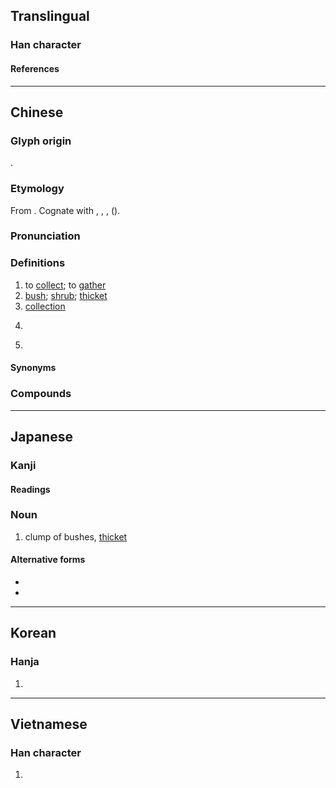 {{also|丛}}
{{character info/new}}
==Translingual==

===Han character===
{{Han char|rn=29|rad=又|as=16|sn=18|four=32147|canj=TCTE|ids=⿱丵取}}

====References====
{{Han ref|kx=0167.120|dkj=03220|dj=0379.080|hdz=10402.150|uh=53E2}}

----

==Chinese==
{{zh-forms|s=丛|alt=欉-Min Nan vernacular}}

===Glyph origin===
{{Han etym}}
{{Han compound|丵|取|c1=s|c2=p|ls=psc}}.

===Etymology===
From {{inh|zh|sit-pro|*C-tsəw-k/ŋ||to collect; to gather; to assemble}}. Cognate with {{och-l|聚|to collect; to store}}, {{och-l|族|clan}}, {{och-l|最|to collect; most}}, {{och-l|稯|sheaf; bundle}} ({{zh-ref|Schuessler, 2007}}).

===Pronunciation===
{{zh-pron
|m=cóng,cōng,1nb=standard,2nb=variant
|c=cung4
|h=pfs=
|md=
|mn=chông/châng
|mn_note=chông - literary; châng - vernacular (classifier for trees)
|mn-t=zang5
|w=
|mc=y
|oc=y
|cat=v,n,pn
}}

===Definitions===
{{zh-hanzi}}

# to [[collect]]; to [[gather]]
# [[bush]]; [[shrub]]; [[thicket]]
# [[collection]]
# {{lb|zh|Min Bei|Min Nan}} {{zh-classifier|[[plant]]s}}
#: {{zh-x|一 叢 樹|a tree|MN}}
# {{surname|zh}}

====Synonyms====
{{zh-dial|棵}}

===Compounds===
{{zh-der|叢辰|叢生|密密叢叢|叢林|人叢|叢箐|叢刊|叢木|叢灌|叢薄|叢聚|幽叢|叢葬|叢雜|叢篠|叢殘小語|孔叢子|叢書|叢集|叢棘|叢脞|叢塊根|叢冢|叢帖|叢刻|叢生葉|叢談|叢密|叢祠|新民叢報|為叢敺雀|淵魚叢爵|百弊叢生|百病叢生|深叢|為叢驅雀|水泥叢林|樹叢|花柳叢|草叢|花叢|雜草叢生|蠶叢|野草叢生|諸務叢脞|談叢|並頭叢|刀叢|叢倒|叢倚|叢冗|叢劇|叢叢|叢報|叢塗|叢夥|叢委|叢射|叢山峻嶺|叢巧|叢怨|叢悲|叢悴|叢惡|叢戰|叢手|叢擁|叢攢|叢曹劇部|叢植|叢殘|叢毛|叢沓|叢泊|叢湊|叢滋|叢然|叢煩|叢物|叢猥|叢玉|叢瑣|叢社|叢穢|叢箭|叢篁|叢簇|叢糅|叢細|叢緻|叢繁|叢繆|叢翳|叢育|叢臺|叢芮|叢芳|叢茂|叢莽|叢菅|叢萃|叢葆|叢蓍|叢蔚|叢蕪|叢薈|叢蘭|叢豔|叢輕折軸|叢遽|叢重|叢錯|叢雀淵魚|叢雲|叢霄|叢顇|叢駢|叢龐|密叢叢|巑叢|拔叢|拔叢出類|攢叢|春叢|林叢|枯叢|柳陌花叢|桂叢|棘叢|榛叢|灌叢|玉叢|珍叢|神叢|窠叢|笙叢|籍叢|籠叢|綠叢|綺羅叢|芳叢|蟠青叢翠|蠶叢路|蠶叢鳥道|蠹叢|豔叢|連叢|霜叢|青叢|髻叢|鬧叢叢|鬱叢叢|黑叢叢}}

{{zh-cat|Intermediate}}

----

==Japanese==

===Kanji===
{{ja-kanji|grade=|rs=又16}}

====Readings====
{{ja-readings
|goon=ず
|kanon=そう
|kanyoon=ぞう
|kun=くさむら-, むら-がる
}}

===Noun===
{{ja-noun|くさむら}}

# clump of bushes, [[thicket]]

====Alternative forms====
* {{l|ja|草叢}}
* {{l|ja|草むら}}

----

==Korean==

===Hanja===
{{ko-hanja|총}}

# {{rfdef|ko|sort=又16}}

----

==Vietnamese==

===Han character===
{{vi-readings|reading=[[tòng]], [[tùng]]|rs=又16}}

# {{rfdef|vi|sort=又16}}